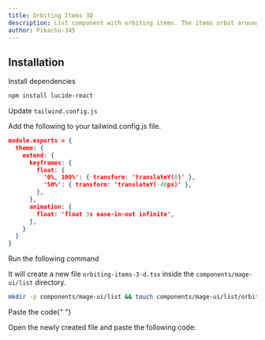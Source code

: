 ```yaml
---
title: Orbiting Items 3D
description: List component with orbiting items. The items orbit around the center of an element in 3D Ellipse.
author: Pikachu-345
---
```


<ComponentPreview name="list-orbiting-items-3-d--docs" />

## Installation

<Steps>
<Step>Install dependencies</Step>

```bash
npm install lucide-react
```

<Step>Update `tailwind.config.js`</Step>

Add the following to your tailwind.config.js file.

```json
module.exports = {
  theme: {
    extend: {
      keyframes: {
        float: {
          '0%, 100%': { transform: 'translateY(0)' },
          '50%': { transform: 'translateY(-40px)' },
        },
      },
      animation: {
        float: 'float 3s ease-in-out infinite',
      },
    }
  }
}
```

<Step>Run the following command</Step>

It will create a new file `orbiting-items-3-d.tsx` inside the `components/mage-ui/list` directory.

```bash
mkdir -p components/mage-ui/list && touch components/mage-ui/list/orbiting-items-3-d.tsx
```

<Step>Paste the code</Step>{" "}

Open the newly created file and paste the following code:

```jsx file=<rootDir>/mage-ui/list/orbiting-items-3-d.tsx

```

</Steps>
